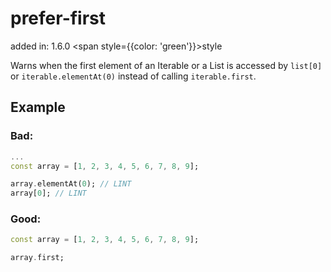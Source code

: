 # prefer-first
added in: 1.6.0 <span style={{color: 'green'}}>style</span>

Warns when the first element of an Iterable or a List is accessed by `list[0]` or `iterable.elementAt(0)` instead of calling `iterable.first`.

## Example
### Bad:
```dart
...
const array = [1, 2, 3, 4, 5, 6, 7, 8, 9];

array.elementAt(0); // LINT
array[0]; // LINT
```

### Good:
```dart
const array = [1, 2, 3, 4, 5, 6, 7, 8, 9];

array.first;
```
